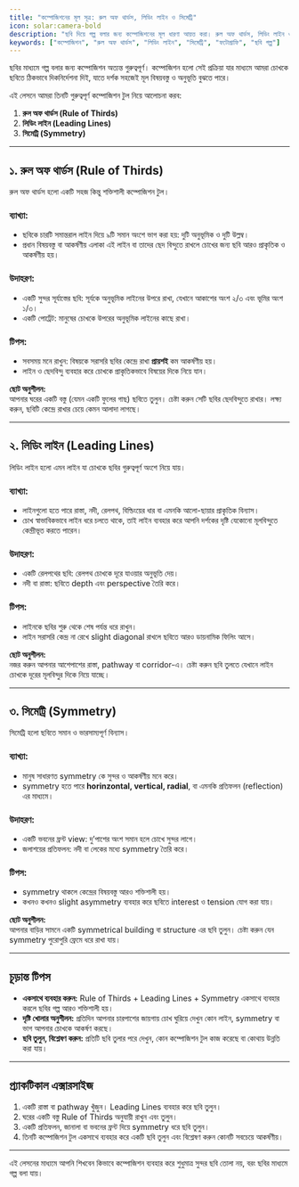 ```yaml
---
title: "কম্পোজিশনের মূল সূত্র: রুল অফ থার্ডস, লিডিং লাইন ও সিমেট্রি"
icon: solar:camera-bold
description: "ছবি দিয়ে গল্প বলার জন্য কম্পোজিশনের মূল ধারণা আয়ত্ত করা। রুল অফ থার্ডস, লিডিং লাইন ও সিমেট্রির ব্যবহার বিস্তারিত।"
keywords: ["কম্পোজিশন", "রুল অফ থার্ডস", "লিডিং লাইন", "সিমেট্রি", "ফটোগ্রাফি", "ছবি গল্প"]
---
```


ছবির মাধ্যমে গল্প বলার জন্য কম্পোজিশন অত্যন্ত গুরুত্বপূর্ণ। কম্পোজিশন হলো সেই প্রক্রিয়া যার মাধ্যমে আমরা চোখকে ছবিতে ঠিকভাবে দিকনির্দেশনা দিই, যাতে দর্শক সহজেই মূল বিষয়বস্তু ও অনুভূতি বুঝতে পারে।  

এই লেসনে আমরা তিনটি গুরুত্বপূর্ণ কম্পোজিশন টুল নিয়ে আলোচনা করব:  

1. **রুল অফ থার্ডস (Rule of Thirds)**  
2. **লিডিং লাইন (Leading Lines)**  
3. **সিমেট্রি (Symmetry)**  

---

## ১. রুল অফ থার্ডস (Rule of Thirds)

রুল অফ থার্ডস হলো একটি সহজ কিন্তু শক্তিশালী কম্পোজিশন টুল। 

### ব্যাখ্যা:
- ছবিকে চারটি সমান্তরাল লাইন দিয়ে ৯টি সমান অংশে ভাগ করা হয়: দুটি অনুভূমিক ও দুটি উল্লম্ব।  
- প্রধান বিষয়বস্তু বা আকর্ষণীয় এলাকা এই লাইন বা তাদের ছেদ বিন্দুতে রাখলে চোখের জন্য ছবি আরও প্রাকৃতিক ও আকর্ষণীয় হয়।  

### উদাহরণ:
- একটি সুন্দর সূর্যাস্তের ছবি: সূর্যকে অনুভূমিক লাইনের উপরে রাখা, যেখানে আকাশের অংশ ২/৩ এবং ভূমির অংশ ১/৩।  
- একটি পোর্ট্রেট: মানুষের চোখকে উপরের অনুভূমিক লাইনের কাছে রাখা।  

### টিপস:
- সবসময় মনে রাখুন: বিষয়কে সরাসরি ছবির কেন্দ্রে রাখা **প্রায়শই** কম আকর্ষণীয় হয়।  
- লাইন ও ছেদবিন্দু ব্যবহার করে চোখকে প্রাকৃতিকভাবে বিষয়ের দিকে নিয়ে যান।  

**ছোট অনুশীলন:**  
আপনার ঘরের একটি বস্তু (যেমন একটি ফুলের গাছ) ছবিতে তুলুন। চেষ্টা করুন সেটি ছবির ছেদবিন্দুতে রাখার। লক্ষ্য করুন, ছবিটি কেন্দ্রে রাখার চেয়ে কেমন আলাদা লাগছে।  

---

## ২. লিডিং লাইন (Leading Lines)

লিডিং লাইন হলো এমন লাইন যা চোখকে ছবির গুরুত্বপূর্ণ অংশে নিয়ে যায়। 

### ব্যাখ্যা:
- লাইনগুলো হতে পারে রাস্তা, নদী, রেলপথ, বিল্ডিংয়ের ধার বা এমনকি আলো-ছায়ার প্রাকৃতিক বিন্যাস।  
- চোখ স্বাভাবিকভাবে লাইন ধরে চলতে থাকে, তাই লাইন ব্যবহার করে আপনি দর্শকের দৃষ্টি যেকোনো মূলবিন্দুতে কেন্দ্রীভূত করতে পারেন।  

### উদাহরণ:
- একটি রেলপথের ছবি: রেলপথ চোখকে দূরে যাওয়ার অনুভূতি দেয়।  
- নদী বা রাস্তা: ছবিতে depth এবং perspective তৈরি করে।  

### টিপস:
- লাইনকে ছবির শুরু থেকে শেষ পর্যন্ত ধরে রাখুন।  
- লাইন সরাসরি কেন্দ্র না রেখে slight diagonal রাখলে ছবিতে আরও ডায়নামিক ফিলিং আসে।  

**ছোট অনুশীলন:**  
নজর করুন আপনার আশেপাশের রাস্তা, pathway বা corridor-এ। চেষ্টা করুন ছবি তুলতে যেখানে লাইন চোখকে দূরের মূলবিন্দুর দিকে নিয়ে যাচ্ছে।  

---

## ৩. সিমেট্রি (Symmetry)

সিমেট্রি হলো ছবিতে সমান ও ভারসাম্যপূর্ণ বিন্যাস।  

### ব্যাখ্যা:
- মানুষ সাধারণত symmetry কে সুন্দর ও আকর্ষণীয় মনে করে।  
- symmetry হতে পারে **horinzontal, vertical, radial**, বা এমনকি প্রতিফলন (reflection) এর মাধ্যমে।  

### উদাহরণ:
- একটি ভবনের ফ্রন্ট view: দু’পাশের অংশ সমান হলে চোখে সুন্দর লাগে।  
- জলাশয়ের প্রতিফলন: নদী বা লেকের মধ্যে symmetry তৈরি করে।  

### টিপস:
- symmetry থাকলে কেন্দ্রের বিষয়বস্তু আরও শক্তিশালী হয়।  
- কখনও কখনও slight asymmetry ব্যবহার করে ছবিতে interest ও tension যোগ করা যায়।  

**ছোট অনুশীলন:**  
আপনার বাড়ির সামনে একটি symmetrical building বা structure এর ছবি তুলুন। চেষ্টা করুন যেন symmetry পুরোপুরি ফ্রেমে ধরে রাখা যায়।  

---

## চূড়ান্ত টিপস

- **একসাথে ব্যবহার করুন:** Rule of Thirds + Leading Lines + Symmetry একসাথে ব্যবহার করলে ছবির গল্প আরও শক্তিশালী হয়।  
- **দৃষ্টি খোলার অনুশীলন:** প্রতিদিন আপনার চারপাশের জায়গায় চোখ ঘুরিয়ে দেখুন কোন লাইন, symmetry বা ভাগ আপনার চোখকে আকর্ষণ করছে।  
- **ছবি তুলুন, বিশ্লেষণ করুন:** প্রতিটি ছবি তুলার পরে দেখুন, কোন কম্পোজিশন টুল কাজ করেছে বা কোথায় উন্নতি করা যায়।  

---

## প্র্যাকটিকাল এক্সারসাইজ

1. একটি রাস্তা বা pathway খুঁজুন। Leading Lines ব্যবহার করে ছবি তুলুন।  
2. ঘরের একটি বস্তু Rule of Thirds অনুযায়ী রাখুন এবং তুলুন।  
3. একটি প্রতিফলন, জানালা বা ভবনের ফ্রন্ট দিয়ে symmetry ধরে ছবি তুলুন।  
4. তিনটি কম্পোজিশন টুল একসাথে ব্যবহার করে একটি ছবি তুলুন এবং বিশ্লেষণ করুন কোনটি সবচেয়ে আকর্ষণীয়।  

---

এই লেসনের মাধ্যমে আপনি শিখবেন কিভাবে কম্পোজিশন ব্যবহার করে শুধুমাত্র সুন্দর ছবি তোলা নয়, বরং ছবির মাধ্যমে গল্প বলা যায়।  